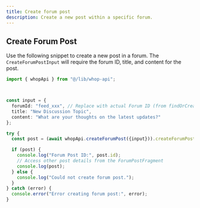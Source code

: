 ```yaml
---
title: Create forum post
description: Create a new post within a specific forum.
---
```


## Create Forum Post

Use the following snippet to create a new post in a forum. The `CreateForumPostInput` will require the forum ID, title, and content for the post.

```typescript
import { whopApi } from "@/lib/whop-api";



const input = {
  forumId: "feed_xxx", // Replace with actual Forum ID (from findOrCreateForum)
  title: "New Discussion Topic",
  content: "What are your thoughts on the latest updates?"
};

try {
  const post = (await whopApi.createForumPost({input})).createForumPost;

  if (post) {
    console.log("Forum Post ID:", post.id);
    // Access other post details from the ForumPostFragment
    console.log(post);
  } else {
    console.log("Could not create forum post.");
  }
} catch (error) {
  console.error("Error creating forum post:", error);
}
```
